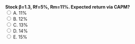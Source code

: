 ::: {.question-block}
<form onsubmit="event.preventDefault(); checkAnswer('module2_mcq_q72')" data-correct-answer="C">
<strong style="display: block;">Stock β=1.3, Rf=5%, Rm=11%. Expected return via CAPM?</strong>
<label><input type="radio" name="module2_mcq_q72" value="A"> A. 11%</label><br>
<label><input type="radio" name="module2_mcq_q72" value="B"> B. 12%</label><br>
<label><input type="radio" name="module2_mcq_q72" value="C"> C. 13%</label><br>
<label><input type="radio" name="module2_mcq_q72" value="D"> D. 14%</label><br>
<label><input type="radio" name="module2_mcq_q72" value="E"> E. 15%</label><br>
</form>
<div id="feedback-module2_mcq_q72" class="feedback" data-status="" style="display:none;">
✅ Correct: C. 5%+1.3×(11−5)%=13%.
</div>
:::
